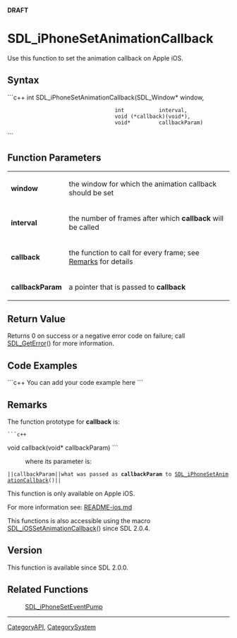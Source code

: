 <!-- pragma section-numbers off -->
<!-- pragma camelcase off -->
'''DRAFT'''

<!-- #You will need to remove the line #acl All:read above in order to be able to save the new page.  Do not remove any other content above this comment.  You may delete this comment before you save. -->

<!-- #*^*^*^*^*See http://wiki.libsdl.org/moin.cgi/SGFunctions for details on editing this page*^*^*^*^* -->


= SDL_iPhoneSetAnimationCallback =
Use this function to set the animation callback on Apple iOS.




== Syntax ==
```c++
int SDL_iPhoneSetAnimationCallback(SDL_Window*   window,
                                   int           interval,
                                   void (*callback)(void*),
                                   void*         callbackParam)
```


== Function Parameters ==
{|
|'''window'''
|the window for which the animation callback should be set
|-
|'''interval'''
|the number of frames after which '''callback''' will be called
|-
|'''callback'''
|the function to call for every frame; see [[#Remarks|Remarks]] for details
|-
|'''callbackParam'''
|a pointer that is passed to '''callback'''
|}


== Return Value ==
Returns 0 on success or a negative error code on failure; call [[SDL_GetError]]() for more information.


== Code Examples ==
```c++
You can add your code example here
```

<!-- #Leave this section as-is unless you have a code example to put in.  In that case, replace You can add your code example here with your code example following the Style Guide instructions.  Leave the rest of the markup alone and delete this comment. -->


== Remarks ==
The function prototype for '''callback''' is:
 ```c++
void callback(void* callbackParam)
```
: where its parameter is:
 ||<code>callbackParam</code>||what was passed as '''callbackParam''' to [[SDL_iPhoneSetAnimationCallback]]()||

This function is only available on Apple iOS.

For more information see: [https://hg.libsdl.org/SDL/file/default/docs/README-ios.md README-ios.md]

This functions is also accessible using the macro [[SDL_iOSSetAnimationCallback]]() since SDL 2.0.4.

== Version ==
This function is available since SDL 2.0.0.


== Related Functions ==
:[[SDL_iPhoneSetEventPump]]
<!-- #Remove this section if empty -->

----
[[CategoryAPI]], [[CategorySystem]]
<!-- #See the Style Guide for instructions on editing the footer. -->

